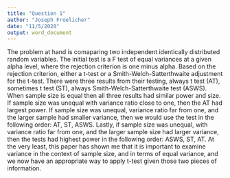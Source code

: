 ```yaml
---
title: "Question 1"
author: "Joseph Froelicher"
date: "11/5/2020"
output: word_document
---
```


The problem at hand is comaparing two independent identically distributed random variables. The initial test is a F test of equal variances at a given alpha level, where the rejection criterion is one minus alpha. Based on the rejection criterion, either a t-test or a Smith-Welch-Satterthwaite adjustment for the t-test. There were three results from their testing, always t test (AT), sometimes t test (ST), always Smith-Welch-Satterthwaite test (ASWS). When sample size is equal then all three results had similar power and size. If sample size was unequal with variance ratio close to one, then the AT had largest power. If sample size was unequal, variance ratio far from one, and the larger sample had smaller variance, then we would use the test in the following order: AT, ST, ASWS. Lastly, if sample size was unequal, with variance ratio far from one, and the larger sample size had larger variance, then the tests had highest power in the following order: ASWS, ST, AT. At the very least, this paper has shown me that it is important to examine variance in the context of sample size, and in terms of equal variance, and we now have an appropriate way to apply t-test given those two pieces of information.  
